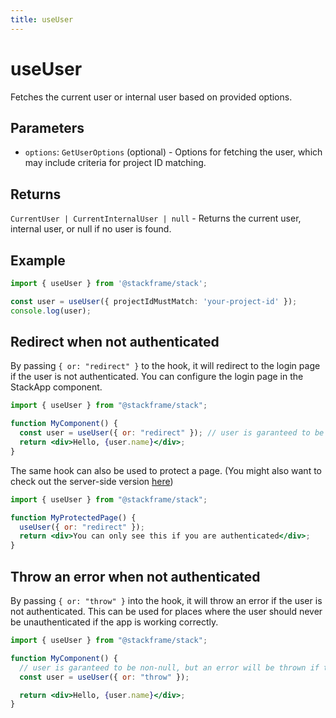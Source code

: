 ```yaml
---
title: useUser
---
```


# useUser

Fetches the current user or internal user based on provided options.

## Parameters

- `options`: `GetUserOptions` (optional) - Options for fetching the user, which may include criteria for project ID matching.

## Returns

`CurrentUser | CurrentInternalUser | null` - Returns the current user, internal user, or null if no user is found.

## Example

```typescript
import { useUser } from '@stackframe/stack';

const user = useUser({ projectIdMustMatch: 'your-project-id' });
console.log(user);
``````

## Redirect when not authenticated
By passing `{ or: "redirect" }` to the hook, it will redirect to the login page if the user is not authenticated. You can configure the login page in the StackApp component.
```jsx
import { useUser } from "@stackframe/stack";

function MyComponent() {
  const user = useUser({ or: "redirect" }); // user is garanteed to be non-null
  return <div>Hello, {user.name}</div>;
}
```

The same hook can also be used to protect a page. (You might also want to check out the server-side version [here](../getting-started/users.mdx))
```jsx
import { useUser } from "@stackframe/stack";

function MyProtectedPage() {
  useUser({ or: "redirect" });
  return <div>You can only see this if you are authenticated</div>;
}
```

## Throw an error when not authenticated

By passing `{ or: "throw" }` into the hook, it will throw an error if the user is not authenticated. This can be used for places where the user should never be unauthenticated if the app is working correctly.
```jsx
import { useUser } from "@stackframe/stack";

function MyComponent() {
  // user is garanteed to be non-null, but an error will be thrown if the user is not authenticated
  const user = useUser({ or: "throw" }); 

  return <div>Hello, {user.name}</div>;
}
